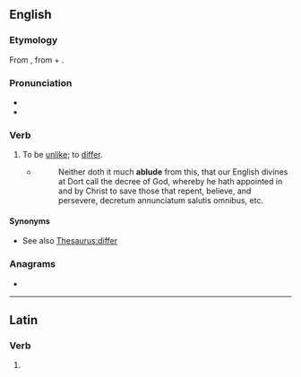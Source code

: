 ==English==

===Etymology===
From {{der|en|la|ablūdō||differ from}}, from {{m|la|ab||from}} + {{m|la|lūdō||play; trick}}.

===Pronunciation===
* {{IPA|en|/əˈbluːd/}}
* {{audio|en|LL-Q1860 (eng)-Vealhurl-ablude.wav|Audio (Southern England)}}

===Verb===
{{en-verb}}

# {{lb|en|obsolete|intransitive}} To be [[unlike]]; to [[differ]].
#* {{RQ:Joseph Hall Via media}}
#*: Neither doth it much '''ablude''' from this, that our English divines at Dort call the decree of God, whereby he hath appointed in and by Christ to save those that repent, believe, and persevere, decretum annunciatum salutis omnibus, etc.

====Synonyms====
* See also [[Thesaurus:differ]]

===Anagrams===
* {{anagrams|en|a=abdelu|belaud}}

----

==Latin==

===Verb===
{{la-verb-form|ablūde}}

# {{inflection of|la|ablūdō||2|s|pres|actv|impr}}